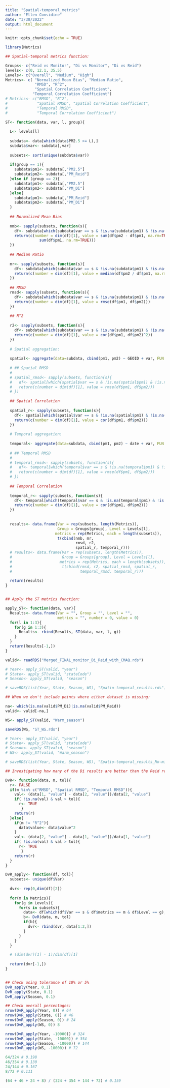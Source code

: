 ---
title: "Spatial-temporal_metrics"
author: "Ellen Considine"
date: "3/30/2022"
output: html_document
---

```{r setup, include=FALSE}
knitr::opts_chunk$set(echo = TRUE)
```


```{r}
library(Metrics)

## Spatial-temporal metrics function:

Groups<- c("Reid vs Monitor", "Di vs Monitor", "Di vs Reid")
levels<- c(0, 12.1, 35.5)
Levels<- c("Overall", "Medium", "High")
Metrics<- c( "Normalized Mean Bias", "Median Ratio",
             "RMSD", "R^2",
             "Spatial Correlation Coefficient",
            "Temporal Correlation Coefficient")
# Metrics<- c("RMSD", "R^2",
#             "Spatial RMSD", "Spatial Correlation Coefficient",
#             "Temporal RMSD",
#             "Temporal Correlation Coefficient")

ST<- function(data, var, l, group){
  
  L<- levels[l]
  
  subdata<- data[which(data$PM2.5 >= L),]
  subdata$var<- subdata[,var]
  
  subsets<- sort(unique(subdata$var))
  
  if(group == 1){
    subdata$pm1<- subdata[,"PM2.5"]
    subdata$pm2<- subdata[,"PM_Reid"]
  }else if (group == 2){
    subdata$pm1<- subdata[,"PM2.5"]
    subdata$pm2<- subdata[,"PM_Di"]
  }else{
    subdata$pm1<- subdata[,"PM_Reid"]
    subdata$pm2<- subdata[,"PM_Di"]
  }
  
  ## Normalized Mean Bias
  
  nmb<- sapply(subsets, function(s){
    df<- subdata[which(subdata$var == s & !is.na(subdata$pm1) & !is.na(subdata$pm2)),]
    return(c(number = dim(df)[1], value = sum(df$pm2 - df$pm1, na.rm=TRUE) /
               sum(df$pm1, na.rm=TRUE)))
  })
  
  ## Median Ratio
  
  mr<- sapply(subsets, function(s){
    df<- subdata[which(subdata$var == s & !is.na(subdata$pm1) & !is.na(subdata$pm2) & subdata$pm1 != 0),]
    return(c(number = dim(df)[1], value = median(df$pm2 / df$pm1, na.rm=TRUE)))
  })
  
  ## RMSD
  rmsd<- sapply(subsets, function(s){
    df<- subdata[which(subdata$var == s & !is.na(subdata$pm1) & !is.na(subdata$pm2)),]
    return(c(number = dim(df)[1], value = rmse(df$pm1, df$pm2)))
  })
  
  ## R^2
  
  r2<- sapply(subsets, function(s){
    df<- subdata[which(subdata$var == s & !is.na(subdata$pm1) & !is.na(subdata$pm2)),]
    return(c(number = dim(df)[1], value = cor(df$pm1, df$pm2)^2))
  })
  
  # Spatial aggregation:
  
  spatial<- aggregate(data=subdata, cbind(pm1, pm2) ~ GEOID + var, FUN = mean)
  
  # ## Spatial RMSD
  # 
  # spatial_rmsd<- sapply(subsets, function(s){
  #   df<- spatial[which(spatial$var == s & !is.na(spatial$pm1) & !is.na(spatial$pm2)),]
  #   return(c(number = dim(df)[1], value = rmse(df$pm1, df$pm2)))
  # })
  
  ## Spatial Correlation
  
  spatial_r<- sapply(subsets, function(s){
    df<- spatial[which(spatial$var == s & !is.na(spatial$pm1) & !is.na(spatial$pm2)),]
    return(c(number = dim(df)[1], value = cor(df$pm1, df$pm2)))
  })
  
  # Temporal aggregation:
  
  temporal<- aggregate(data=subdata, cbind(pm1, pm2) ~ date + var, FUN = mean)
  
  # ## Temporal RMSD
  # 
  # temporal_rmsd<- sapply(subsets, function(s){
  #   df<- temporal[which(temporal$var == s & !is.na(temporal$pm1) & !is.na(temporal$pm2)),]
  #   return(c(number = dim(df)[1], value = rmse(df$pm1, df$pm2)))
  # })
  
  ## Temporal Correlation
  
  temporal_r<- sapply(subsets, function(s){
    df<- temporal[which(temporal$var == s & !is.na(temporal$pm1) & !is.na(temporal$pm2)),]
    return(c(number = dim(df)[1], value = cor(df$pm1, df$pm2)))
  })
  
  
  results<- data.frame(Var = rep(subsets, length(Metrics)),
                       Group = Groups[group], Level = Levels[l],
                      metrics = rep(Metrics, each = length(subsets)),
                       t(cbind(nmb, mr,
                               rmsd, r2, 
                               spatial_r, temporal_r)))
  # results<- data.frame(Var = rep(subsets, length(Metrics)),
  #                      Group = Groups[group], Level = Levels[l],
  #                     metrics = rep(Metrics, each = length(subsets)),
  #                      t(cbind(rmsd, r2, spatial_rmsd, spatial_r, 
  #                              temporal_rmsd, temporal_r)))
  
  return(results)
}


## Apply the ST metrics function:

apply_ST<- function(data, var){
  Results<- data.frame(Var = "", Group = "", Level = "", 
                       metrics = "", number = 0, value = 0)
  for(l in 1:3){
    for(g in 1:3){
      Results<- rbind(Results, ST(data, var, l, g))
    }
  }
  return(Results[-1,])
}

valid<- readRDS("Merged_FINAL_monitor_Di_Reid_with_CMAQ.rds")

# Year<- apply_ST(valid, "year")
# State<- apply_ST(valid, "stateCode")
# Season<- apply_ST(valid, "season")

# saveRDS(list(Year, State, Season, WS), "Spatio-temporal_results.rds")

## When we don't include points where either dataset is missing:

na<- which(is.na(valid$PM_Di)|is.na(valid$PM_Reid))
valid<- valid[-na,]

WS<- apply_ST(valid, "Warm_season")

saveRDS(WS, "ST_WS.rds")

# Year<- apply_ST(valid, "year")
# State<- apply_ST(valid, "stateCode")
# Season<- apply_ST(valid, "season")
# WS<- apply_ST(valid, "Warm_season")

# saveRDS(list(Year, State, Season, WS), "Spatio-temporal_results_No-missing.rds")

```

```{r}

## Investigating how many of the Di results are better than the Reid results:

DvR<- function(data, m, tol){
  r<- FALSE
  if(m %in% c("RMSD", "Spatial RMSD", "Temporal RMSD")){
    val<- (data[1, "value"] - data[2, "value"])/data[2, "value"]
    if( !is.na(val) & val > tol){
      r<- TRUE
       }
    return(r)
  }else{
    if(m != "R^2"){
      data$value<- data$value^2
    }
    val<- (data[2, "value"] - data[1, "value"])/data[1, "value"]
    if( !is.na(val) & val > tol){
      r<- TRUE
       }
    return(r)
  }
}

DvR_apply<- function(df, tol){
  subsets<- unique(df$Var)
  
  dvr<- rep(0,dim(df)[2])
  
  for(m in Metrics){
    for(g in Levels){
      for(s in subsets){
        data<- df[which(df$Var == s & df$metrics == m & df$Level == g),]
        b<- DvR(data, m, tol)
        if(b){
          dvr<- rbind(dvr, data[1:2,])
        }
      }
    }
  }

  # (dim(dvr)[1] - 1)/dim(df)[1]
  
  return(dvr[-1,])
}


## Check using tolerance of 10% or 5%
DvR_apply(Year, 0.1)
DvR_apply(State, 0.1)
DvR_apply(Season, 0.1)

## Check overall percentages:
nrow(DvR_apply(Year, 0)) # 64
nrow(DvR_apply(State, 0)) # 46
nrow(DvR_apply(Season, 0)) # 24
nrow(DvR_apply(WS, 0)) 8

nrow(DvR_apply(Year, -10000)) # 324
nrow(DvR_apply(State, -10000)) # 354
nrow(DvR_apply(Season, -10000)) # 144
nrow(DvR_apply(WS, -10000)) # 72

64/324 # 0.198
46/354 # 0.130
24/144 # 0.167
8/72 # 0.111

(64 + 46 + 24 + 8) / (324 + 354 + 144 + 72) # 0.159


```
